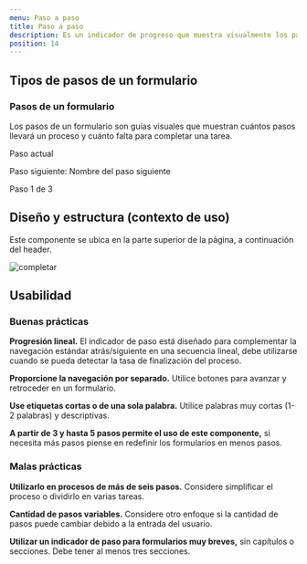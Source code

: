 ```yaml
---
menu: Paso a paso
title: Paso a paso
description: Es un indicador de progreso que muestra visualmente los pasos y el progreso de las acciones del usuario. Los ayuda a comprender la progresión de los formularios largos y reduce la incertidumbre a medida que completan cada pantalla.
position: 14
---
```



## Tipos de pasos de un formulario

### Pasos de un formulario

Los pasos de un formulario son guías visuales que muestran cuántos pasos llevará un proceso y cuánto falta para completar una tarea.
<div className='paso-a-paso-box '>
  <Example>
    <div class="stepper-wrapper">
      <div className="stepper">
        <p className="step-title">Paso actual</p>
        <p className="step-next">Paso siguiente: Nombre del paso siguiente</p>
        <div className="steps">
          <div className="step active"></div>
          <div className="step"></div>
          <div className="step"></div>
        </div>
        <span className="step-text">Paso 1 de 3</span>
      </div>
    </div>
  </Example>
      </div>

## Diseño y estructura (contexto de uso)

Este componente se ubica en la parte superior de la página, a continuación del header.

![completar](/componentes/paso-a-paso/formulario.svg)

## Usabilidad

### Buenas prácticas

<div className="d-flex flex-row justify-content-start">
  <i className="bx bx-sm bxs-check-circle" style="color:#26874a"></i>
  <p className="pl-2">
    <strong>Progresión lineal.</strong> El indicador de paso está diseñado para complementar la navegación estándar
    atrás/siguiente en una secuencia lineal, debe utilizarse cuando se pueda detectar la tasa de finalización del
    proceso.
  </p>
</div>

<div className="d-flex flex-row justify-content-start">
  <i className="bx bx-sm bxs-check-circle" style="color:#26874a"></i>
  <p className="pl-2">
    <strong>Proporcione la navegación por separado.</strong> Utilice botones para avanzar y retroceder en un formulario.
  </p>
</div>

<div className="d-flex flex-row justify-content-start">
  <i className="bx bx-sm bxs-check-circle" style="color:#26874a"></i>
  <p className="pl-2">
    <strong>Use etiquetas cortas o de una sola palabra.</strong> Utilice palabras muy cortas (1-2 palabras) y
    descriptivas.
  </p>
</div>

<div className="d-flex flex-row justify-content-start">
  <i className="bx bx-sm bxs-check-circle" style="color:#26874a"></i>
  <p className="pl-2">
    <strong>A partir de 3 y hasta 5 pasos permite el uso de este componente,</strong> si necesita más pasos piense en
    redefinir los formularios en menos pasos.
  </p>
</div>

### Malas prácticas

<div className="d-flex flex-row justify-content-start">
  <i className="bx bx-sm bxs-x-circle" style="color:#d02323"></i>
  <p className="pl-2">
    <strong>Utilizarlo en procesos de más de seis pasos.</strong> Considere simplificar el proceso o dividirlo en varias
    tareas.
  </p>
</div>

<div className="d-flex flex-row justify-content-start">
  <i className="bx bx-sm bxs-x-circle" style="color:#d02323"></i>
  <p className="pl-2">
    <strong>Cantidad de pasos variables.</strong> Considere otro enfoque si la cantidad de pasos puede cambiar debido a
    la entrada del usuario.
  </p>
</div>

<div className="d-flex flex-row justify-content-start">
  <i className="bx bx-sm bxs-x-circle" style="color:#d02323"></i>
  <p className="pl-2">
    <strong>Utilizar un indicador de paso para formularios muy breves,</strong> sin capítulos o secciones. Debe tener al
    menos tres secciones.
  </p>
</div>
